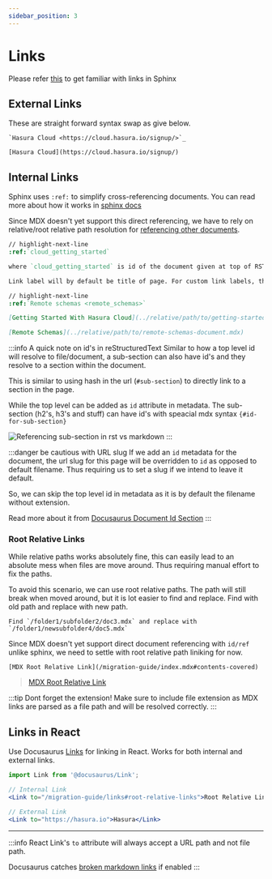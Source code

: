 ```yaml
---
sidebar_position: 3
---
```



# Links

Please refer [this](https://www.sphinx-doc.org/en/master/usage/restructuredtext/basics.html?highlight=links#hyperlinks) to get familiar with links in Sphinx

## External Links

These are straight forward syntax swap as give below.

<Tabs>
  <TabItem value="sphinx" label="Sphinx - RST" default>

    `Hasura Cloud <https://cloud.hasura.io/signup/>`_

  </TabItem>
  <TabItem value="docusaurus" label="Docusaurus - MDX">

    [Hasura Cloud](https://cloud.hasura.io/signup/)

  </TabItem>
</Tabs>

## Internal Links

Sphinx uses `:ref:` to simplify cross-referencing documents. You can read more about how it works in [sphinx docs](https://www.sphinx-doc.org/en/master/usage/restructuredtext/roles.html#ref-role)

Since MDX doesn't yet support this direct referencing, we have to rely on relative/root relative path resolution for [referencing other documents](https://docusaurus.io/docs/docs-markdown-features#referencing-other-documents).

<Tabs>
  <TabItem value="sphinx" label="Sphinx - RST" default>

```rest
// highlight-next-line
:ref:`cloud_getting_started`

where `cloud_getting_started` is id of the document given at top of RST file.

Link label will by default be title of page. For custom link labels, the syntax might look like below.

// highlight-next-line
:ref:`Remote schemas <remote_schemas>`
```

  </TabItem>
  <TabItem value="docusaurus" label="Docusaurus - MDX">

```markdown
[Getting Started With Hasura Cloud](../relative/path/to/getting-started-document.mdx)

[Remote Schemas](../relative/path/to/remote-schemas-document.mdx)
```

  </TabItem>
</Tabs>

:::info A quick note on id's in reStructuredText
Similar to how a top level id will resolve to file/document, a sub-section can also have id's and they resolve to a section within the document.

This is similar to using hash in the url (`#sub-section`) to directly link to a section in the page.

While the top level can be added as `id` attribute in metadata. The sub-section (h2's, h3's and stuff) can have id's with speacial mdx syntax `{#id-for-sub-section}`

![Referencing sub-section in rst vs markdown](/img/migration-guide/link-sub-section-ids.png)
:::

:::danger be cautious with URL slug
If we add an `id` metadata for the document, the url slug for this page will be overridden to `id` as opposed to default filename. Thus requiring us to set a slug if we intend to leave it default.

So, we can skip the top level id in metadata as it is by default the filename without extension.

Read more about it from [Docusaurus Document Id Section](https://docusaurus.io/docs/docs-introduction#document-id)
:::

### Root Relative Links

While relative paths works absolutely fine, this can easily lead to an absolute mess when files are move around. Thus requiring manual effort to fix the paths.

To avoid this scenario, we can use root relative paths. The path will still break when moved around, but it is lot easier to find and replace. Find with old path and replace with new path.

```
Find `/folder1/subfolder2/doc3.mdx` and replace with `/folder1/newsubfolder4/doc5.mdx`
```

Since MDX doesn't yet support direct document referencing with `id/ref` unlike sphinx, we need to settle with root relative path liniking for now.

```
[MDX Root Relative Link](/migration-guide/index.mdx#contents-covered)
```


> [MDX Root Relative Link](/migration-guide/index.mdx#contents-covered)

:::tip Dont forget the extension!
Make sure to include file extension as MDX links are parsed as a file path and will be resolved correctly.
:::


## Links in React

Use Docusaurus [Links](https://docusaurus.io/docs/docusaurus-core#link) for linking in React. Works for both internal and external links.

```jsx
import Link from '@docusaurus/Link';

// Internal Link
<Link to="/migration-guide/links#root-relative-links">Root Relative Links</Link>

// External Link
<Link to="https://hasura.io">Hasura</Link>
```

<hr />

:::info
React Link's `to` attribute will always accept a URL path and not file path.

Docusaurus catches [broken markdown links](https://docusaurus.io/docs/api/docusaurus-config#onbrokenmarkdownlinks) if enabled
:::
